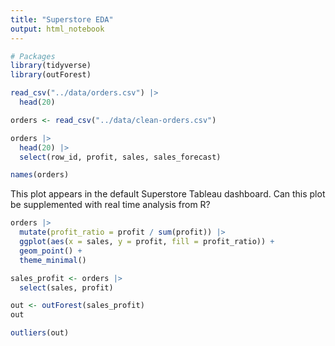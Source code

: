 ```yaml
---
title: "Superstore EDA"
output: html_notebook
---
```


```r
# Packages
library(tidyverse)
library(outForest)
```

```r
read_csv("../data/orders.csv") |> 
  head(20)
```


```r
orders <- read_csv("../data/clean-orders.csv")
```

```r
orders |> 
  head(20) |> 
  select(row_id, profit, sales, sales_forecast)
```

```r
names(orders)
```

This plot appears in the default Superstore Tableau dashboard. Can this plot be supplemented with real time analysis from R?
```r
orders |> 
  mutate(profit_ratio = profit / sum(profit)) |> 
  ggplot(aes(x = sales, y = profit, fill = profit_ratio)) +
  geom_point() +
  theme_minimal()
```


```r
sales_profit <- orders |> 
  select(sales, profit)

out <- outForest(sales_profit)
out

outliers(out)
```

